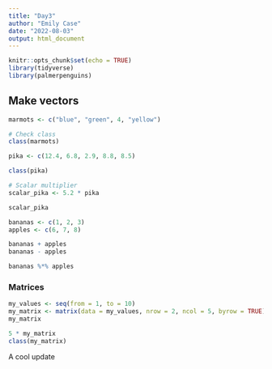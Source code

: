 ```yaml
---
title: "Day3"
author: "Emily Case"
date: "2022-08-03"
output: html_document
---
```


```r
knitr::opts_chunk$set(echo = TRUE)
library(tidyverse)
library(palmerpenguins)
```
## Make vectors
```r
marmots <- c("blue", "green", 4, "yellow")

# Check class
class(marmots)
```
```r
pika <- c(12.4, 6.8, 2.9, 8.8, 8.5)

class(pika)

# Scalar multiplier
scalar_pika <- 5.2 * pika

scalar_pika
```
```r
bananas <- c(1, 2, 3)
apples <- c(6, 7, 8)

bananas + apples
bananas - apples

bananas %*% apples
```
### Matrices

```r
my_values <- seq(from = 1, to = 10)
my_matrix <- matrix(data = my_values, nrow = 2, ncol = 5, byrow = TRUE)
my_matrix

5 * my_matrix
class(my_matrix)
```

A cool update

